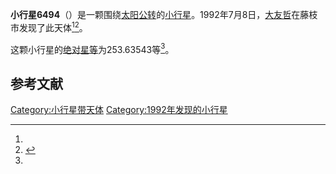 {{Infobox planet
| bgcolour = #FFFFC0
| name = 6494
| symbol = 
| image = 
| caption = 
| discovery = yes
| discovery_ref = 
| discoverer = [[大友哲|大友哲]]
| discovery_site = [[藤枝市|藤枝市]] 
| discovered = 1992年7月8日
| designations = yes
| mp_name = 
| named_after = 
| alt_names = 1992 NM/ 1949 WW
| mp_category = [[主带小行星|主带小行星]]
| orbit_ref = <ref name="a">[http://ssd.jpl.nasa.gov/sbdb.cgi?sstr=6494 6494] {{Wayback|url=http://ssd.jpl.nasa.gov/sbdb.cgi?sstr=6494 |date=20110610042518 }}，小行星數據庫瀏覽器（JPL Small-Body Database Browser）－[[美国国家航空航天局|美国国家航空航天局]]喷气推进实验室</ref>
| epoch = 2456400.5 (2013年4月18日更新)
| aphelion = {{convert|2.4771426|AU|km|3|abbr=on|lk=out}}
| perihelion = {{convert|2.0016984|AU|km|3|abbr=on}}
| semimajor = {{convert|2.2394205|AU|km|3|abbr=on}}
| eccentricity = 0.1061534
| period = 1224.057712 [[日|日]]<br />3.35[[儒略年|儒略年]]
| avg_speed = 
| inclination = 3.82568
| asc_node = 117.90941
| mean_anomaly = 
| arg_peri = 253.63543
| satellites = 
| physical_characteristics = yes
| dimensions = 
| mass = 
| density = 
| surface_grav = 
| escape_velocity = 
| sidereal_day = 
| axial_tilt = 
| pole_ecliptic_lat = 
| pole_ecliptic_lon = 
| albedo = 
| temperatures= 
| temp_name1 = 
| mean_temp_1 = 
| max_temp_1 = 
| temp_name2 = 
| max_temp_2 = 
| spectral_type = 
| abs_magnitude = 253.63543
}}

'''小行星6494'''（{{lang-en|6494}}）是一颗围绕[[太阳|太阳]][[公转|公转]]的[[小行星|小行星]]。1992年7月8日，[[大友哲|大友哲]]在藤枝市发现了此天体<ref name="a" /><ref>{{cite news|title=小行星列表|url=http://cfa-www.harvard.edu/iau/lists/NumberedMPs.txt|accessdate=2013-07-08|newspaper=哈佛大学|archive-date=2008-05-17|archive-url=https://web.archive.org/web/20080517010638/http://cfa-www.harvard.edu/iau/lists/NumberedMPs.txt|dead-url=no}}</ref>。

这颗小行星的[[绝对星等|绝对星等]]为253.63543等<ref name="a" />。

==参考文献==
{{reflist}}
{{Minor Planet Number|[[小行星6493|小行星6493]]|[[小行星6495|小行星6495]]}}

{{小天体}}

[[Category:小行星带天体|Category:小行星带天体]]
[[Category:1992年发现的小行星|Category:1992年发现的小行星]]

{{asteroid-stub}}